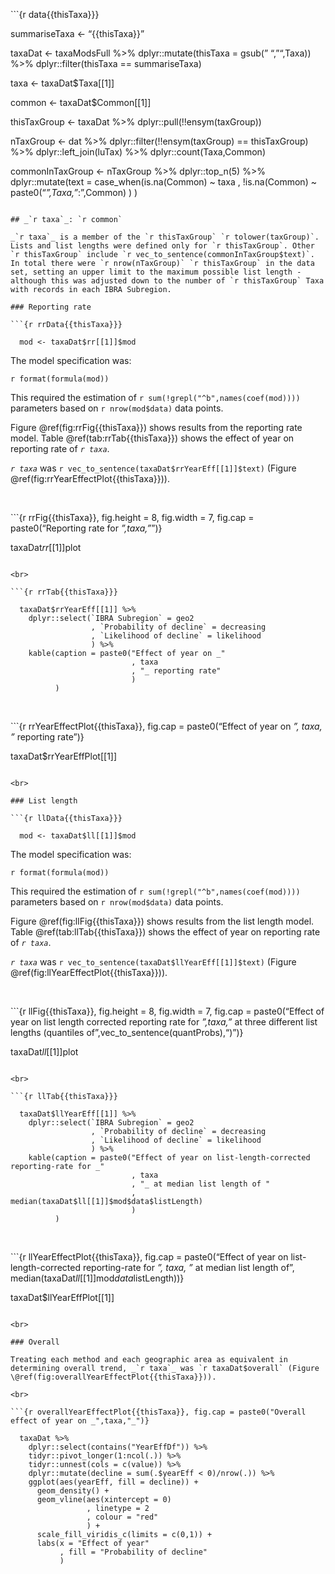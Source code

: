 ```{r data{{thisTaxa}}}

  summariseTaxa <- "{{thisTaxa}}"

  taxaDat <- taxaModsFull %>%
    dplyr::mutate(thisTaxa = gsub(" ","",Taxa)) %>%
    dplyr::filter(thisTaxa == summariseTaxa)

  taxa <- taxaDat$Taxa[[1]]

  common <- taxaDat$Common[[1]]
  
  thisTaxGroup <- taxaDat %>% dplyr::pull(!!ensym(taxGroup))
  
  nTaxGroup <- dat %>%
    dplyr::filter(!!ensym(taxGroup) == thisTaxGroup) %>%
    dplyr::left_join(luTax) %>%
    dplyr::count(Taxa,Common)
  
  commonInTaxGroup <- nTaxGroup %>%
    dplyr::top_n(5) %>%
    dplyr::mutate(text = case_when(is.na(Common) ~ taxa
                                   , !is.na(Common) ~ paste0("_",Taxa,"_: ",Common)
                                   )
                  )

```

## _`r taxa`_: `r common`

_`r taxa`_ is a member of the `r thisTaxGroup` `r tolower(taxGroup)`. Lists and list lengths were defined only for `r thisTaxGroup`. Other `r thisTaxGroup` include `r vec_to_sentence(commonInTaxGroup$text)`. In total there were `r nrow(nTaxGroup)` `r thisTaxGroup` in the data set, setting an upper limit to the maximum possible list length - although this was adjusted down to the number of `r thisTaxGroup` Taxa with records in each IBRA Subregion.

### Reporting rate

```{r rrData{{thisTaxa}}}

  mod <- taxaDat$rr[[1]]$mod

```

The model specification was:

``r format(formula(mod))``

This required the estimation of `r sum(!grepl("^b",names(coef(mod))))` parameters based on `r nrow(mod$data)` data points.

Figure \@ref(fig:rrFig{{thisTaxa}}) shows results from the reporting rate model. Table \@ref(tab:rrTab{{thisTaxa}}) shows the effect of year on reporting rate of _`r taxa`_.

_`r taxa`_ was `r vec_to_sentence(taxaDat$rrYearEff[[1]]$text)` (Figure \@ref(fig:rrYearEffectPlot{{thisTaxa}})).

<br>

```{r rrFig{{thisTaxa}}, fig.height = 8, fig.width = 7, fig.cap = paste0("Reporting rate for _",taxa,"_")}

  taxaDat$rr[[1]]$plot

```

<br>

```{r rrTab{{thisTaxa}}}

  taxaDat$rrYearEff[[1]] %>%
    dplyr::select(`IBRA Subregion` = geo2
                  , `Probability of decline` = decreasing
                  , `Likelihood of decline` = likelihood
                  ) %>%
    kable(caption = paste0("Effect of year on _"
                           , taxa
                           , "_ reporting rate"
                           )
          )

```

<br>

```{r rrYearEffectPlot{{thisTaxa}}, fig.cap = paste0("Effect of year on _", taxa, "_ reporting rate")}

  taxaDat$rrYearEffPlot[[1]]

```

<br>

### List length

```{r llData{{thisTaxa}}}

  mod <- taxaDat$ll[[1]]$mod

```

The model specification was:

``r format(formula(mod))``

This required the estimation of `r sum(!grepl("^b",names(coef(mod))))` parameters based on `r nrow(mod$data)` data points.

Figure \@ref(fig:llFig{{thisTaxa}}) shows results from the list length model. Table \@ref(tab:llTab{{thisTaxa}}) shows the effect of year on reporting rate of _`r taxa`_.

_`r taxa`_ was `r vec_to_sentence(taxaDat$llYearEff[[1]]$text)` (Figure \@ref(fig:llYearEffectPlot{{thisTaxa}})).

<br>

```{r llFig{{thisTaxa}}, fig.height = 8, fig.width = 7, fig.cap = paste0("Effect of year on list length corrected reporting rate for _",taxa,"_ at three different list lengths (quantiles of ",vec_to_sentence(quantProbs),")")}

  taxaDat$ll[[1]]$plot

```

<br>

```{r llTab{{thisTaxa}}}

  taxaDat$llYearEff[[1]] %>%
    dplyr::select(`IBRA Subregion` = geo2
                  , `Probability of decline` = decreasing
                  , `Likelihood of decline` = likelihood
                  ) %>%
    kable(caption = paste0("Effect of year on list-length-corrected reporting-rate for _"
                           , taxa
                           , "_ at median list length of "
                           , median(taxaDat$ll[[1]]$mod$data$listLength)
                           )
          )

```

<br>

```{r llYearEffectPlot{{thisTaxa}}, fig.cap = paste0("Effect of year on list-length-corrected reporting-rate for _", taxa, "_ at median list length of ", median(taxaDat$ll[[1]]$mod$data$listLength))}

  taxaDat$llYearEffPlot[[1]]

```

<br>

### Overall

Treating each method and each geographic area as equivalent in determining overall trend, _`r taxa`_ was `r taxaDat$overall` (Figure \@ref(fig:overallYearEffectPlot{{thisTaxa}})).

<br>

```{r overallYearEffectPlot{{thisTaxa}}, fig.cap = paste0("Overall effect of year on _",taxa,"_")}

  taxaDat %>%
    dplyr::select(contains("YearEffDf")) %>%
    tidyr::pivot_longer(1:ncol(.)) %>%
    tidyr::unnest(cols = c(value)) %>%
    dplyr::mutate(decline = sum(.$yearEff < 0)/nrow(.)) %>%
    ggplot(aes(yearEff, fill = decline)) +
      geom_density() +
      geom_vline(aes(xintercept = 0)
                 , linetype = 2
                 , colour = "red"
                 ) +
      scale_fill_viridis_c(limits = c(0,1)) +
      labs(x = "Effect of year"
           , fill = "Probability of decline"
           )

```
